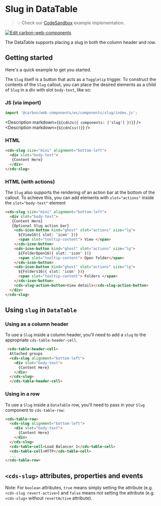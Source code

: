 
# Slug in DataTable

> 💡 Check our
> [CodeSandbox](https://codesandbox.io/s/github/carbon-design-system/carbon-for-ibm-dotcom/tree/main/packages/carbon-web-components/examples/codesandbox/basic/components/slug)
> example implementation.

[![Edit carbon-web-components](https://codesandbox.io/static/img/play-codesandbox.svg)](https://codesandbox.io/s/github/carbon-design-system/carbon-for-ibm-dotcom/tree/main/packages/carbon-web-components/examples/codesandbox/basic/components/slug)

The DataTable supports placing a slug in both the column header and row.

## Getting started

Here's a quick example to get you started.

The `Slug` itself is a button that acts as a `Toggletip` trigger. To construct
the contents of the `Slug` callout, you can place the desired elements as a
child of `Slug` in a div with slot `body-text`, like so:

### JS (via import)

```javascript
import '@carbon/web-components/es/components/slug/index.js';
```

<Description markdown={`${cdnJs({ components: ['slug'] })}`} />
<Description markdown={`${cdnCss()}`} />

### HTML

```html
<cds-slug size="mini" alignment="bottom-left">
  <div slot="body-text">
   {Content Here}
  </div>
</cds-slug>
```

### HTML (with actions)

The `Slug` also supports the rendering of an action bar at the bottom of the
callout. To achieve this, you can add elements with `slot="actions"` inside the `slot="body-text"` element

```html
<cds-slug size="mini" alignment="bottom-left">
  <div slot="body-text">
   {Content Here}
   {Optional Slug action bar}
    <cds-icon-button kind="ghost" slot="actions" size="lg">
      ${View16({ slot: 'icon' })}
      <span slot="tooltip-content"> View </span>
    </cds-icon-button>
    <cds-icon-button kind="ghost" slot="actions" size="lg">
      ${FolderOpen16({ slot: 'icon' })}
      <span slot="tooltip-content"> Open folder</span>
    </cds-icon-button>
    <cds-icon-button kind="ghost" slot="actions" size="lg">
      ${Folders16({ slot: 'icon' })}
      <span slot="tooltip-content"> Folders </span>
    </cds-icon-button>
    <cds-slug-action-button>View details</cds-slug-action-button>
  </div>
</cds-slug>
```

## Using `slug` in `DataTable`

### Using as a column header

To use a `Slug` inside a column header, you'll need to add a `slug` to the
appropriate `cds-table-header-cell`.


```html
 <cds-table-header-cell>
  Attached groups
  <cds-slug alignment="bottom-left">
    <div slot="body-text">
      {Content Here}
    </div>
  </cds-slug>
  </cds-table-header-cell>
```

### Using in a row

To use a `Slug` inside a `DataTable` row, you'll need to pass in your `Slug`
component to `cds-table-row`:

```html
<cds-table-row>
  <cds-slug alignment="bottom-left">
    <div slot="body-text">
      {Content Here}
    </div>
  </cds-slug>
  <cds-table-cell>Load Balancer 1</cds-table-cell>
  <cds-table-cell>HTTP</cds-table-cell>
  ...
</cds-table-row>
```

## `<cds-slug>` attributes, properties and events

Note: For `boolean` attributes, `true` means simply setting the attribute (e.g.
`<cds-slug revert-active>`) and `false` means not setting the attribute (e.g.
`<cds-slug>` without `revertActive` attribute).

<Props of="cds-slug" />
